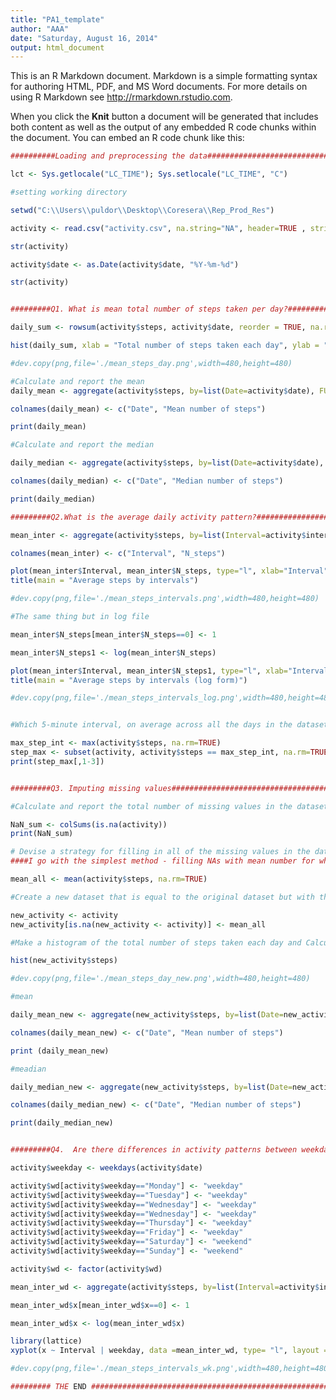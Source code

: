 ```yaml
---
title: "PA1_template"
author: "AAA"
date: "Saturday, August 16, 2014"
output: html_document
---
```


This is an R Markdown document. Markdown is a simple formatting syntax for authoring HTML, PDF, and MS Word documents. For more details on using R Markdown see <http://rmarkdown.rstudio.com>.

When you click the **Knit** button a document will be generated that includes both content as well as the output of any embedded R code chunks within the document. You can embed an R code chunk like this:

```r
##########Loading and preprocessing the data#############################################

lct <- Sys.getlocale("LC_TIME"); Sys.setlocale("LC_TIME", "C")

#setting working directory  

setwd("C:\\Users\\puldor\\Desktop\\Coresera\\Rep_Prod_Res")

activity <- read.csv("activity.csv", na.string="NA", header=TRUE , stringsAsFactors=F)

str(activity)

activity$date <- as.Date(activity$date, "%Y-%m-%d")

str(activity)


#########Q1. What is mean total number of steps taken per day?#########################

daily_sum <- rowsum(activity$steps, activity$date, reorder = TRUE, na.rm = FALSE)

hist(daily_sum, xlab = "Total number of steps taken each day", ylab = "Frequency",plot= TRUE,  main = "Mean number of steps each day")

#dev.copy(png,file='./mean_steps_day.png',width=480,height=480) 

#Calculate and report the mean 
daily_mean <- aggregate(activity$steps, by=list(Date=activity$date), FUN=mean, na.rm=TRUE)

colnames(daily_mean) <- c("Date", "Mean number of steps")

print(daily_mean)

#Calculate and report the median

daily_median <- aggregate(activity$steps, by=list(Date=activity$date), FUN=median, na.rm=TRUE)

colnames(daily_median) <- c("Date", "Median number of steps")

print(daily_median)

#########Q2.What is the average daily activity pattern?###############################

mean_inter <- aggregate(activity$steps, by=list(Interval=activity$interval), FUN=mean,  na.rm=TRUE)

colnames(mean_inter) <- c("Interval", "N_steps")

plot(mean_inter$Interval, mean_inter$N_steps, type="l", xlab="Interval", ylab="Number of steps")
title(main = "Average steps by intervals")

#dev.copy(png,file='./mean_steps_intervals.png',width=480,height=480) 

#The same thing but in log file

mean_inter$N_steps[mean_inter$N_steps==0] <- 1

mean_inter$N_steps1 <- log(mean_inter$N_steps)

plot(mean_inter$Interval, mean_inter$N_steps1, type="l", xlab="Interval", ylab="Number of steps")
title(main = "Average steps by intervals (log form)")

#dev.copy(png,file='./mean_steps_intervals_log.png',width=480,height=480) 


#Which 5-minute interval, on average across all the days in the dataset, contains the maximum number of steps?

max_step_int <- max(activity$steps, na.rm=TRUE)
step_max <- subset(activity, activity$steps == max_step_int, na.rm=TRUE)
print(step_max[,1-3])


#########Q3. Imputing missing values###################################################

#Calculate and report the total number of missing values in the dataset (i.e. the total number of rows with NAs)

NaN_sum <- colSums(is.na(activity))
print(NaN_sum)

# Devise a strategy for filling in all of the missing values in the dataset. 
####I go with the simplest method - filling NAs with mean number for whole dataset 

mean_all <- mean(activity$steps, na.rm=TRUE)

#Create a new dataset that is equal to the original dataset but with the missing data filled in.

new_activity <- activity
new_activity[is.na(new_activity <- activity)] <- mean_all

#Make a histogram of the total number of steps taken each day and Calculate and report the mean and median total number of steps taken per day

hist(new_activity$steps)

#dev.copy(png,file='./mean_steps_day_new.png',width=480,height=480)

#mean

daily_mean_new <- aggregate(new_activity$steps, by=list(Date=new_activity$date), FUN=mean, na.rm=TRUE)

colnames(daily_mean_new) <- c("Date", "Mean number of steps")

print (daily_mean_new)

#meadian

daily_median_new <- aggregate(new_activity$steps, by=list(Date=new_activity$date), FUN=median, na.rm=TRUE)

colnames(daily_median_new) <- c("Date", "Median number of steps")

print(daily_median_new)


#########Q4.  Are there differences in activity patterns between weekdays and weekends?

activity$weekday <- weekdays(activity$date) 

activity$wd[activity$weekday=="Monday"] <- "weekday"
activity$wd[activity$weekday=="Tuesday"] <- "weekday"
activity$wd[activity$weekday=="Wednesday"] <- "weekday"
activity$wd[activity$weekday=="Wednesday"] <- "weekday"
activity$wd[activity$weekday=="Thursday"] <- "weekday"
activity$wd[activity$weekday=="Friday"] <- "weekday"
activity$wd[activity$weekday=="Saturday"] <- "weekend"
activity$wd[activity$weekday=="Sunday"] <- "weekend"

activity$wd <- factor(activity$wd)

mean_inter_wd <- aggregate(activity$steps, by=list(Interval=activity$interval, weekday = activity$wd), FUN=mean,  na.rm=TRUE)

mean_inter_wd$x[mean_inter_wd$x==0] <- 1

mean_inter_wd$x <- log(mean_inter_wd$x)

library(lattice)
xyplot(x ~ Interval | weekday, data =mean_inter_wd, type= "l", layout = c(1, 2), ylab = "Number of steps")

#dev.copy(png,file='./mean_steps_intervals_wk.png',width=480,height=480) 

######### THE END ############################################################################

```
